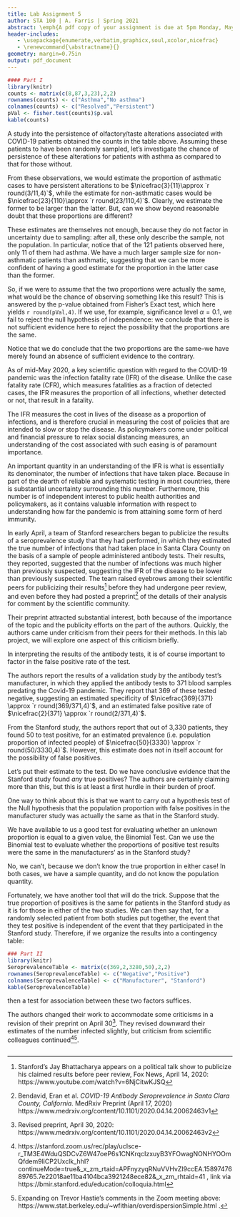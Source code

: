 ```yaml
---
title: Lab Assignment 5
author: STA 100 | A. Farris | Spring 2021
abstract: \emph{A pdf copy of your assignment is due at 5pm Monday, May 24. Submission of the pdf will be through Gradescope. Please put in the effort to make it look reasonably professional -- you're encouraged to use R Markdown. Note that specific tasks for you are \hl{highlighted}. You are free to work in groups, but you must submit your own writeup, and run your own code.}
header-includes:
   - \usepackage{enumerate,verbatim,graphicx,soul,xcolor,nicefrac}
   - \renewcommand{\abstractname}{}
geometry: margin=0.75in
output: pdf_document
---
```


\section*{Part I: persistence of olfactory/taste alterations from COVID-19 and chronic asthma}

```r
#### Part I
library(knitr)
counts <- matrix(c(8,87,3,23),2,2)
rownames(counts) <- c("Asthma","No asthma")
colnames(counts) <- c("Resolved","Persistent")
pVal <- fisher.test(counts)$p.val
kable(counts)
```

A study into the persistence of olfactory/taste alterations associated with COVID-19 patients\footnote{Lovato, Andrea et al. "Clinical characteristics associated with persistent olfactory and taste alterations in COVID-19: A preliminary report on 121 patients." American journal of otolaryngology vol. 41,5 (2020): 102548. doi:10.1016/j.amjoto.2020.102548} obtained the counts in the table above. Assuming these patients to have been randomly sampled, let's investigate the chance of persistence of these alterations for patients with asthma as compared to that for those without.

From these observations, we would estimate the proportion of asthmatic cases to have persistent alterations to be $\nicefrac{3}{11}\approx `r round(3/11,4)`$, while the estimate for non-asthmatic cases would be $\nicefrac{23}{110}\approx `r round(23/110,4)`$. Clearly, we estimate the former to be larger than the latter. But, can we show beyond reasonable doubt that these proportions are different?

These estimates are themselves not enough, because they do not factor in uncertainty due to sampling: after all, these only describe the sample, not the population. In particular, notice that of the 121 patients observed here, only 11 of them had asthma. We have a much larger sample size for non-asthmatic patients than asthmatic, suggesting that we can be more confident of having a good estimate for the proportion in the latter case than the former.

So, if we were to assume that the two proportions were actually the same, what would be the chance of observing something like this result? This is answered by the p-value obtained from Fisher's Exact test, which here yields `r round(pVal,4)`. If we use, for example, significance level $\alpha=0.1$, we fail to reject the null hypothesis of independence: we conclude that there is not sufficient evidence here to reject the possibility that the proportions are the same.

Notice that we do \emph{not} conclude that the two proportions are the same--we have merely found an absence of sufficient evidence to the contrary.



\section*{Part II: Stanford seroprevalence study}


As of mid-May 2020, a key scientific question with regard to the COVID-19 pandemic was the infection fatality rate (IFR) of the disease. Unlike the case fatality rate (CFR), which measures fatalities as a fraction of detected cases, the IFR measures the proportion of all infections, whether detected or not, that result in a fatality. 

The IFR measures the cost in lives of the disease as a proportion of infections, and is therefore crucial in measuring the cost of policies that are intended to slow or stop the disease. As policymakers come under political and financial pressure to relax social distancing measures, an understanding of the cost associated with such easing is of paramount importance.

An important quantity in an understanding of the IFR is what is essentially its denominator, the number of infections that have taken place. Because in part of the dearth of reliable and systematic testing in most countries, there is substantial uncertainty surrounding this number. Furthermore, this number is of independent interest to public health authorities and policymakers, as it contains valuable information with respect to understanding how far the pandemic is from attaining some form of herd immunity.

In early April, a team of Stanford researchers began to publicize the results of a seroprevalence study that they had performed, in which they estimated the true number of infections that had taken place in Santa Clara County on the basis of a sample of people administered antibody tests. Their results, they reported, suggested that the number of infections was much higher than previously suspected, suggesting the IFR of the disease to be lower than previously suspected. The team raised eyebrows among their scientific peers for publicizing their results[^4] before they had undergone peer review, and even before they had posted a preprint[^5] of the details of their analysis for comment by the scientific community. 

Their preprint attracted substantial interest, both because of the importance of the topic and the publicity efforts on the part of the authors. Quickly, the authors came under criticism from their peers for their methods. In this lab project, we will explore one aspect of this criticism briefly.



[^4]: Stanford's Jay Bhattacharya appears on a political talk show to publicize his claimed results before peer review, Fox News, April 14, 2020: https://www.youtube.com/watch?v=6NjCitwKJSQ

[^5]: Bendavid, Eran et al. *COVID-19 Antibody Seroprevalence in Santa Clara County, California.* MedRxiv Preprint (April 17, 2020) https://www.medrxiv.org/content/10.1101/2020.04.14.20062463v1

[^6]: Revised preprint, April 30, 2020:
https://www.medrxiv.org/content/10.1101/2020.04.14.20062463v2

\subsubsection*{Accounting for specificity}


In interpreting the results of the antibody tests, it is of course important to factor in the false positive rate of the test.

The authors report the results of a validation study by the antibody test's manufacturer, in which they applied the antibody tests to 371 blood samples predating the Covid-19 pandemic. They report that 369 of these tested negative, suggesting an estimated specificity of $\nicefrac{369}{371} \approx `r round(369/371,4)`$, and an estimated false positive rate of $\nicefrac{2}{371} \approx `r round(2/371,4)`$.

From the Stanford study, the authors report that out of 3,330 patients, they found 50 to test positive, for an estimated prevalence (i.e. population proportion of infected people) of 
$\nicefrac{50}{3330} \approx `r round(50/3330,4)`$. However, this estimate does not in itself account for the possibility of false positives. 

Let's put their estimate to the test. Do we have conclusive evidence that the Stanford study found *any* true positives? The authors are certainly claiming more than this, but this is at least a first hurdle in their burden of proof.

One way to think about this is that we want to carry out a hypothesis test of the Null hypothesis that the population proportion with false positives in the manufacturer study was actually the same as that in the Stanford study. 

We have available to us a good test for evaluating whether an unknown proportion is equal to a given value, the Binomial Test. Can we use the Binomial test to evaluate whether the proportions of positive test results were the same in the manufacturers' as in the Stanford study?

No, we can't, because we don't know the true proportion in either case! In both cases, we have a sample quantity, and do not know the population quantity.

Fortunately, we have another tool that will do the trick. Suppose that the true proportion of positives is the same for patients in the Stanford study as it is for those in either of the two studies. We can then say that, for a randomly selected patient from both studies put together, the event that they test positive is independent of the event that they participated in the Stanford study. Therefore, if we organize the results into a contingency table:


```r
### Part II
library(knitr)
SeroprevalenceTable <- matrix(c(369,2,3280,50),2,2)
rownames(SeroprevalenceTable) <- c("Negative","Positive")
colnames(SeroprevalenceTable) <- c("Manufacturer", "Stanford")
kable(SeroprevalenceTable)
```

then a test for association between these two factors suffices.

\hl{With the data in the contingency table above, carry out a test for independence between testing positive and participation in the Stanford study, using significance level 0.05. To do so, state the Null and alternative hypotheses and report the p-value. Do you find sufficient evidence to conclude that the Stanford study shows a higher chance of testing positive than the manufacturer's test did? Interpret this result briefly in your own words. Is your result consistent with or in contradiction to the Stanford study's stated results?  }

\vspace{1in}



\subsubsection*{Postscript}

The authors changed their work to accommodate some criticisms in a revision of their preprint on April 30[^6]. They revised downward their estimates of the number infected slightly, but criticism from scientific colleagues continued[^7][^8].


[^7]: https://stanford.zoom.us/rec/play/ucIsce-r_TM3E4WduQSDCvZ6W47oeP6s1CNKrqcIzxuyB3YFOwagNONHYOOmQfdem9liCP2Uxclk_hhI?continueMode=true&_x_zm_rtaid=APFnyzyqRNuVVHvZI9ccEA.1589747689765.7e22018ae11ba4104bca3921248ece82&_x_zm_rhtaid=41 , link via https://bmir.stanford.edu/education/colloquia.html 

[^8]: Expanding on Trevor Hastie's comments in the Zoom meeting above: https://www.stat.berkeley.edu/~wfithian/overdispersionSimple.html .



\hrulefill

\clearpage
\begin{center} Appendix: R Script \end{center}

```r
```